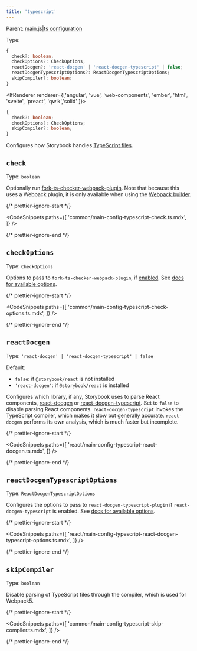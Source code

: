 ```yaml
---
title: 'typescript'
---
```


Parent: [main.js|ts configuration](./main-config.md)

Type:

<IfRenderer renderer='react'>

```ts
{
  check?: boolean;
  checkOptions?: CheckOptions;
  reactDocgen?: 'react-docgen' | 'react-docgen-typescript' | false;
  reactDocgenTypescriptOptions?: ReactDocgenTypescriptOptions;
  skipCompiler?: boolean;
}
```

</IfRenderer>

<IfRenderer renderer={['angular', 'vue', 'web-components', 'ember', 'html', 'svelte', 'preact', 'qwik','solid' ]}>

```ts
{
  check?: boolean;
  checkOptions?: CheckOptions;
  skipCompiler?: boolean;
}
```

</IfRenderer>

Configures how Storybook handles [TypeScript files](../configure/typescript.md).

## `check`

Type: `boolean`

Optionally run [fork-ts-checker-webpack-plugin](https://github.com/TypeStrong/fork-ts-checker-webpack-plugin). Note that because this uses a Webpack plugin, it is only available when using the [Webpack builder](../builders/webpack.md).

{/* prettier-ignore-start */}

<CodeSnippets
  paths={[
    'common/main-config-typescript-check.ts.mdx',
  ]}
/>

{/* prettier-ignore-end */}

## `checkOptions`

Type: `CheckOptions`

Options to pass to `fork-ts-checker-webpack-plugin`, if [enabled](#check). See [docs for available options](https://github.com/TypeStrong/fork-ts-checker-webpack-plugin/blob/v4.1.6/README.md#options).

{/* prettier-ignore-start */}

<CodeSnippets
  paths={[
    'common/main-config-typescript-check-options.ts.mdx',
  ]}
/>

{/* prettier-ignore-end */}

<IfRenderer renderer='react'>

## `reactDocgen`

Type: `'react-docgen' | 'react-docgen-typescript' | false`

Default:

- `false`: if `@storybook/react` is not installed
- `'react-docgen'`: if `@storybook/react` is installed

Configures which library, if any, Storybook uses to parse React components, [react-docgen](https://github.com/reactjs/react-docgen) or [react-docgen-typescript](https://github.com/styleguidist/react-docgen-typescript). Set to `false` to disable parsing React components. `react-docgen-typescript` invokes the TypeScript compiler, which makes it slow but generally accurate. `react-docgen` performs its own analysis, which is much faster but incomplete.

{/* prettier-ignore-start */}

<CodeSnippets
  paths={[
    'react/main-config-typescript-react-docgen.ts.mdx',
  ]}
/>

{/* prettier-ignore-end */}

## `reactDocgenTypescriptOptions`

Type: `ReactDocgenTypescriptOptions`

Configures the options to pass to `react-docgen-typescript-plugin` if `react-docgen-typescript` is enabled. See [docs for available options](https://github.com/hipstersmoothie/react-docgen-typescript-plugin).

{/* prettier-ignore-start */}

<CodeSnippets
  paths={[
    'react/main-config-typescript-react-docgen-typescript-options.ts.mdx',
  ]}
/>

{/* prettier-ignore-end */}

</IfRenderer>

## `skipCompiler`

Type: `boolean`

Disable parsing of TypeScript files through the compiler, which is used for Webpack5.

{/* prettier-ignore-start */}

<CodeSnippets
  paths={[
    'common/main-config-typescript-skip-compiler.ts.mdx',
  ]}
/>

{/* prettier-ignore-end */}
